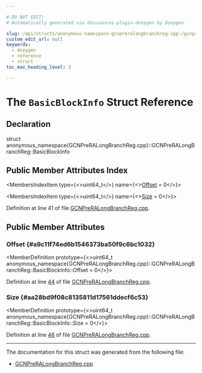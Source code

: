 ```yaml
---

# DO NOT EDIT!
# Automatically generated via docusaurus-plugin-doxygen by Doxygen.

slug: /api/structs/anonymous-namespace-gcnpreralongbranchreg-cpp-/gcnpreralongbranchreg/basicblockinfo
custom_edit_url: null
keywords:
  - doxygen
  - reference
  - struct
toc_max_heading_level: 3

---
```





# The `BasicBlockInfo` Struct Reference

<DoxygenPage pluginConfig={pluginConfig}>



## Declaration

<CodeBlock>struct anonymous_namespace{GCNPreRALongBranchReg.cpp}::GCNPreRALongBranchReg::BasicBlockInfo</CodeBlock>

## Public Member Attributes Index

<MembersIndex>

<MembersIndexItem
  type={<>uint64&#95;t</>}
  name={<><a href="#a9c11f74ed6b1546373ba50f9c6bc1032">Offset</a> = 0</>}>
</MembersIndexItem>

<MembersIndexItem
  type={<>uint64&#95;t</>}
  name={<><a href="#aa28bd9f08c8135811d17561ddecf6c53">Size</a> = 0</>}>
</MembersIndexItem>

</MembersIndex>


Definition at line 41 of file <a href="/docs/api/files/lib/lib/target/lib/target/amdgpu/gcnpreralongbranchreg-cpp">GCNPreRALongBranchReg.cpp</a>.

<SectionDefinition>

## Public Member Attributes

### Offset {#a9c11f74ed6b1546373ba50f9c6bc1032}

<MemberDefinition
  prototype={<>uint64&#95;t anonymous&#95;namespace&#123;GCNPreRALongBranchReg.cpp&#125;::GCNPreRALongBranchReg::BasicBlockInfo::Offset = 0</>}>

Definition at line <a href="/docs/api/files/lib/lib/target/lib/target/amdgpu/gcnpreralongbranchreg-cpp/#l00044">44</a> of file <a href="/docs/api/files/lib/lib/target/lib/target/amdgpu/gcnpreralongbranchreg-cpp">GCNPreRALongBranchReg.cpp</a>.
</MemberDefinition>

### Size {#aa28bd9f08c8135811d17561ddecf6c53}

<MemberDefinition
  prototype={<>uint64&#95;t anonymous&#95;namespace&#123;GCNPreRALongBranchReg.cpp&#125;::GCNPreRALongBranchReg::BasicBlockInfo::Size = 0</>}>

Definition at line <a href="/docs/api/files/lib/lib/target/lib/target/amdgpu/gcnpreralongbranchreg-cpp/#l00046">46</a> of file <a href="/docs/api/files/lib/lib/target/lib/target/amdgpu/gcnpreralongbranchreg-cpp">GCNPreRALongBranchReg.cpp</a>.
</MemberDefinition>

</SectionDefinition>

<hr/>

The documentation for this struct was generated from the following file:

<ul>
<li><a href="/docs/api/files/lib/lib/target/lib/target/amdgpu/gcnpreralongbranchreg-cpp">GCNPreRALongBranchReg.cpp</a></li>
</ul>

</DoxygenPage>
